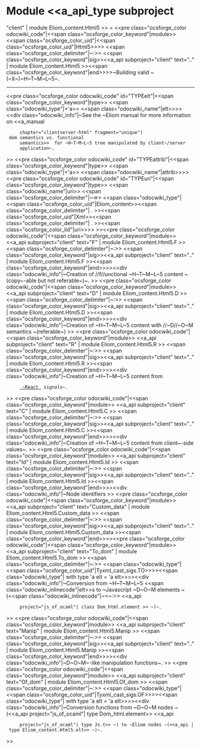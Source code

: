 =Module <<a_api_type subproject="client" | module Eliom_content.Html5 >> =
<<pre class="ocsforge_color odocwiki_code"|<<span class="ocsforge_color_keyword"|module>> <<span class="ocsforge_color_uid"|<<span class="ocsforge_color_uid"|Html5>>>> <<span class="ocsforge_color_delimiter"|~:>> <<span class="ocsforge_color_keyword"|sig>><<a_api subproject="client" text=".." | module Eliom_content.Html5 >><<span class="ocsforge_color_keyword"|end>>>>~Building valid ~(~X~)~H~T~M~L~5~.

----
<<pre class="ocsforge_color odocwiki_code" id="TYPEelt"|<<span class="ocsforge_color_keyword"|type>> <<span class="odocwiki_type"|+'a>> <<span class="odocwiki_name"|elt>>>><<div class="odocwiki_info"|~See the ~Eliom manual for more information on <<a_manual
      chapter="clientserver-html" fragment="unique"| dom semantics vs. functional
      semantics>>  for ~H~T~M~L~5 tree manipulated by client~/server
      application~.
>>
<<pre class="ocsforge_color odocwiki_code" id="TYPEattrib"|<<span class="ocsforge_color_keyword"|type>> <<span class="odocwiki_type"|+'a>> <<span class="odocwiki_name"|attrib>>>><<pre class="ocsforge_color odocwiki_code" id="TYPEuri"|<<span class="ocsforge_color_keyword"|type>> <<span class="odocwiki_name"|uri>> <<span class="ocsforge_color_delimiter"|~=>> <<span class="odocwiki_type"|<<span class="ocsforge_color_uid"|Eliom_content>><<span class="ocsforge_color_delimiter"| . >><<span class="ocsforge_color_uid"|Xml>><<span class="ocsforge_color_delimiter"| . >><<span class="ocsforge_color_lid"|uri>>>> >><<pre class="ocsforge_color odocwiki_code"|<<span class="ocsforge_color_keyword"|module>> <<a_api subproject="client" text="F" | module Eliom_content.Html5.F >> <<span class="ocsforge_color_delimiter"|~:>> <<span class="ocsforge_color_keyword"|sig>><<a_api subproject="client" text=".." | module Eliom_content.Html5.F >><<span class="ocsforge_color_keyword"|end>>>><<div class="odocwiki_info"|~Creation of //f//unctional ~H~T~M~L~5 content ~(copy~-able but not referable~)~.
>>
<<pre class="ocsforge_color odocwiki_code"|<<span class="ocsforge_color_keyword"|module>> <<a_api subproject="client" text="D" | module Eliom_content.Html5.D >> <<span class="ocsforge_color_delimiter"|~:>> <<span class="ocsforge_color_keyword"|sig>><<a_api subproject="client" text=".." | module Eliom_content.Html5.D >><<span class="ocsforge_color_keyword"|end>>>><<div class="odocwiki_info"|~Creation of ~H~T~M~L~5 content with //~D//~O~M semantics ~(referable~)
>>
<<pre class="ocsforge_color odocwiki_code"|<<span class="ocsforge_color_keyword"|module>> <<a_api subproject="client" text="R" | module Eliom_content.Html5.R >> <<span class="ocsforge_color_delimiter"|~:>> <<span class="ocsforge_color_keyword"|sig>><<a_api subproject="client" text=".." | module Eliom_content.Html5.R >><<span class="ocsforge_color_keyword"|end>>>><<div class="odocwiki_info"|~Creation of ~H~T~M~L~5 content from
      [[ http://erratique.ch/software/react| ~React ]] signals~.
>>
<<pre class="ocsforge_color odocwiki_code"|<<span class="ocsforge_color_keyword"|module>> <<a_api subproject="client" text="C" | module Eliom_content.Html5.C >> <<span class="ocsforge_color_delimiter"|~:>> <<span class="ocsforge_color_keyword"|sig>><<a_api subproject="client" text=".." | module Eliom_content.Html5.C >><<span class="ocsforge_color_keyword"|end>>>><<div class="odocwiki_info"|~Creation of ~H~T~M~L~5 content from client~-side values~.
>>
<<pre class="ocsforge_color odocwiki_code"|<<span class="ocsforge_color_keyword"|module>> <<a_api subproject="client" text="Id" | module Eliom_content.Html5.Id >> <<span class="ocsforge_color_delimiter"|~:>> <<span class="ocsforge_color_keyword"|sig>><<a_api subproject="client" text=".." | module Eliom_content.Html5.Id >><<span class="ocsforge_color_keyword"|end>>>><<div class="odocwiki_info"|~Node identifiers
>>
<<pre class="ocsforge_color odocwiki_code"|<<span class="ocsforge_color_keyword"|module>> <<a_api subproject="client" text="Custom_data" | module Eliom_content.Html5.Custom_data >> <<span class="ocsforge_color_delimiter"|~:>> <<span class="ocsforge_color_keyword"|sig>><<a_api subproject="client" text=".." | module Eliom_content.Html5.Custom_data >><<span class="ocsforge_color_keyword"|end>>>><<pre class="ocsforge_color odocwiki_code"|<<span class="ocsforge_color_keyword"|module>> <<a_api subproject="client" text="To_dom" | module Eliom_content.Html5.To_dom >> <<span class="ocsforge_color_delimiter"|~:>> <<span class="odocwiki_type"|<<span class="ocsforge_color_uid"|Tyxml_cast_sigs.TO>>>><<span class="odocwiki_type"| with type 'a elt = 'a elt>>>><<div class="odocwiki_info"|~Conversion from ~H~T~M~L~5 <<span class="odocwiki_inlinecode"|elt>>s to ~Javascript ~D~O~M elements ~(<<span class="odocwiki_inlinecode"|~<~:>> <<a_api
      project="js_of_ocaml"| class Dom_html.element >> ~)~.
>>
<<pre class="ocsforge_color odocwiki_code"|<<span class="ocsforge_color_keyword"|module>> <<a_api subproject="client" text="Manip" | module Eliom_content.Html5.Manip >> <<span class="ocsforge_color_delimiter"|~:>> <<span class="ocsforge_color_keyword"|sig>><<a_api subproject="client" text=".." | module Eliom_content.Html5.Manip >><<span class="ocsforge_color_keyword"|end>>>><<div class="odocwiki_info"|~D~O~M~-like manipulation functions~.
>>
<<pre class="ocsforge_color odocwiki_code"|<<span class="ocsforge_color_keyword"|module>> <<a_api subproject="client" text="Of_dom" | module Eliom_content.Html5.Of_dom >> <<span class="ocsforge_color_delimiter"|~:>> <<span class="odocwiki_type"|<<span class="ocsforge_color_uid"|Tyxml_cast_sigs.OF>>>><<span class="odocwiki_type"| with type 'a elt = 'a elt>>>><<div class="odocwiki_info"|~Conversion functions from ~D~O~M nodes ~(<<a_api project="js_of_ocaml"| type Dom_html.element>>  <<a_api
      project="js_of_ocaml"| type Js.t>> ~) to ~Eliom nodes ~(<<a_api | type Eliom_content.Html5.elt>> ~)~.
>>
